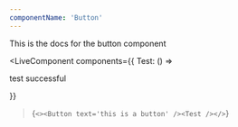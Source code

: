 ```yaml
---
componentName: 'Button'
---
```


This is the docs for the button component

<LiveComponent
  components={{ Test: () => <p>test successful</p> }}
>{`<><Button text='this is a button' /><Test /></>`}</LiveComponent>

<PropsTable props={componentProps} />

<Tester />
